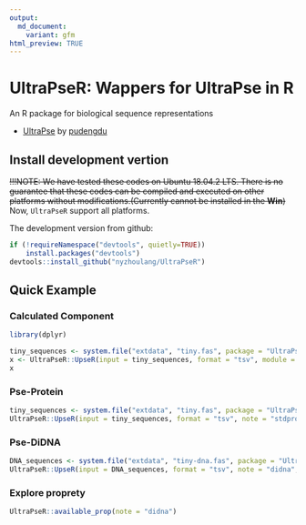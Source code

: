 ---
output: 
  md_document:
    variant: gfm
html_preview: TRUE
---
<!-- README.md is generated from README.Rmd. Please edit that file -->

#  UltraPseR: Wappers for UltraPse in R

An R package for biological sequence representations 

- [UltraPse](https://github.com/pufengdu/UltraPse) by [pudengdu](https://github.com/pufengdu)

##  Install development vertion

~~!!!NOTE: We have tested these codes on Ubuntu 18.04.2 LTS. There is no guarantee that these codes can be compiled and executed on other platforms without modifications.(Currently cannot be installed in the **Win**)~~
Now, `UltraPseR` support all platforms.


The development version from github:

```{r eval=F}
if (!requireNamespace("devtools", quietly=TRUE))
    install.packages("devtools")
devtools::install_github("nyzhoulang/UltraPseR")
```

##  Quick Example 

###  Calculated Component

```{r message=FALSE}
library(dplyr)
```

```{r}
tiny_sequences <- system.file("extdata", "tiny.fas", package = "UltraPseR")
x <- UltraPseR::UpseR(input = tiny_sequences, format = "tsv", module = "comp", note = "stdprot") 
x
```

###  Pse-Protein

```{r }
tiny_sequences <- system.file("extdata", "tiny.fas", package = "UltraPseR")
UltraPseR::UpseR(input = tiny_sequences, format = "tsv", note = "stdprot", module = "pse", property = "ZIMJ680105", w = 0.05, l = 10, t = 2)
```

###  Pse-DiDNA

```{r }
DNA_sequences <- system.file("extdata", "tiny-dna.fas", package = "UltraPseR")
UltraPseR::UpseR(input = DNA_sequences, format = "tsv", note = "didna", module = "pse", property = "DD0033", w = 0.05, l = 3, t = 1)
```

###  Explore proprety
```{r }
UltraPseR::available_prop(note = "didna")
```





